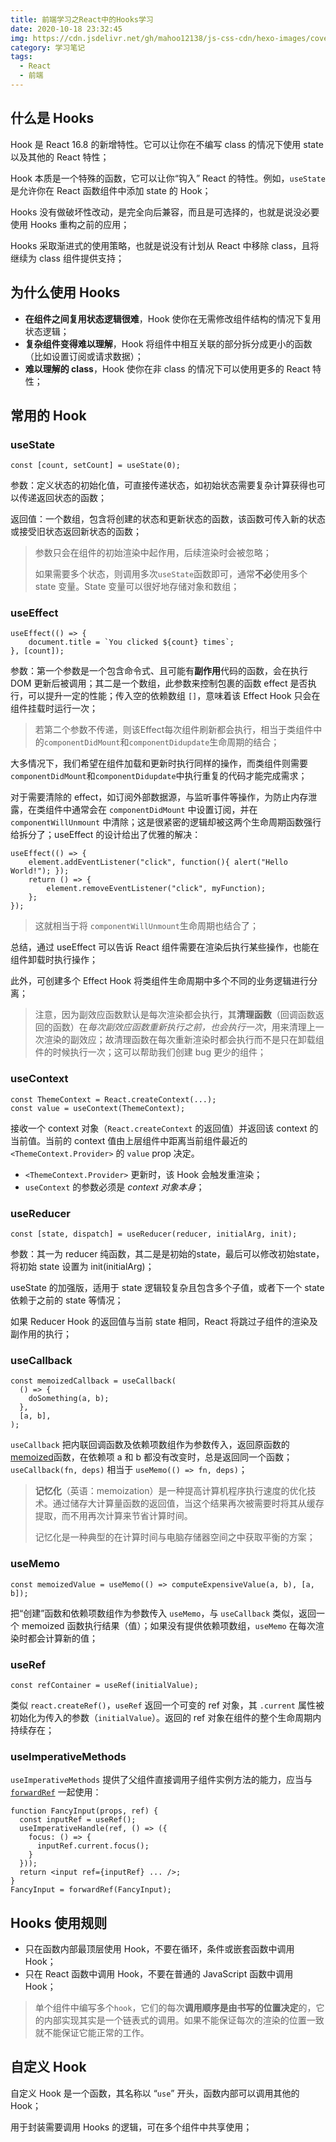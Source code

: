 ```yaml
---
title: 前端学习之React中的Hooks学习
date: 2020-10-18 23:32:45
img: https://cdn.jsdelivr.net/gh/mahoo12138/js-css-cdn/hexo-images/cover/react.png
category: 学习笔记
tags:
  - React
  - 前端
---
```


## 什么是 Hooks

Hook 是 React 16.8 的新增特性。它可以让你在不编写 class 的情况下使用 state 以及其他的 React 特性；

Hook 本质是一个特殊的函数，它可以让你“钩入” React 的特性。例如，`useState` 是允许你在 React 函数组件中添加 state 的 Hook；

Hooks 没有做破坏性改动，是完全向后兼容，而且是可选择的，也就是说没必要使用 Hooks 重构之前的应用；

Hooks 采取渐进式的使用策略，也就是说没有计划从 React 中移除 class，且将继续为 class 组件提供支持；

## 为什么使用 Hooks

- **在组件之间复用状态逻辑很难**，Hook 使你在无需修改组件结构的情况下复用状态逻辑；
- **复杂组件变得难以理解**，Hook 将组件中相互关联的部分拆分成更小的函数（比如设置订阅或请求数据）；
- **难以理解的 class**，Hook 使你在非 class 的情况下可以使用更多的 React 特性；

## 常用的 Hook

### useState

```react
const [count, setCount] = useState(0);
```

参数：定义状态的初始化值，可直接传递状态，如初始状态需要复杂计算获得也可以传递返回状态的函数；

返回值：一个数组，包含将创建的状态和更新状态的函数，该函数可传入新的状态或接受旧状态返回新状态的函数；

> 参数只会在组件的初始渲染中起作用，后续渲染时会被忽略；
>
> 如果需要多个状态，则调用多次`useState`函数即可，通常**不必**使用多个 state 变量。State 变量可以很好地存储对象和数组；

### useEffect

```react
useEffect(() => {
    document.title = `You clicked ${count} times`;
}, [count]);
```

参数：第一个参数是一个包含命令式、且可能有**副作用**代码的函数，会在执行 DOM 更新后被调用；其二是一个数组，此参数来控制包裹的函数 effect 是否执行，可以提升一定的性能；传入空的依赖数组 `[]`，意味着该 Effect Hook 只会在组件挂载时运行一次；

> 若第二个参数不传递，则该Effect每次组件刷新都会执行，相当于类组件中的`componentDidMount`和`componentDidupdate`生命周期的结合；

大多情况下，我们希望在组件加载和更新时执行同样的操作，而类组件则需要`componentDidMount`和`componentDidupdate`中执行重复的代码才能完成需求；

对于需要清除的 effect，如订阅外部数据源，与监听事件等操作，为防止内存泄露，在类组件中通常会在 `componentDidMount` 中设置订阅，并在 `componentWillUnmount` 中清除；这是很紧密的逻辑却被这两个生命周期函数强行给拆分了；useEffect 的设计给出了优雅的解决：

```react
useEffect(() => {
    element.addEventListener("click", function(){ alert("Hello World!"); });
    return () => {
        element.removeEventListener("click", myFunction);
    };
});
```

> 这就相当于将 `componentWillUnmount`生命周期也结合了；

总结，通过 useEffect 可以告诉 React 组件需要在渲染后执行某些操作，也能在组件卸载时执行操作；

此外，可创建多个 Effect Hook 将类组件生命周期中多个不同的业务逻辑进行分离；

> 注意，因为副效应函数默认是每次渲染都会执行，其**清理函数**（回调函数返回的函数）在*每次副效应函数重新执行之前，也会执行一次*，用来清理上一次渲染的副效应；故清理函数在每次重新渲染时都会执行而不是只在卸载组件的时候执行一次；这可以帮助我们创建 bug 更少的组件；

### useContext

```react
const ThemeContext = React.createContext(...);
const value = useContext(ThemeContext);
```

接收一个 context 对象（`React.createContext` 的返回值）并返回该 context 的当前值。当前的 context 值由上层组件中距离当前组件最近的 `<ThemeContext.Provider>` 的 `value` prop 决定。

- `<ThemeContext.Provider>` 更新时，该 Hook 会触发重渲染；
- `useContext` 的参数必须是 _context 对象本身_；

### useReducer

```react
const [state, dispatch] = useReducer(reducer, initialArg, init);
```

参数：其一为 reducer 纯函数，其二是是初始的state，最后可以修改初始state，将初始 state 设置为 init(initialArg)；

useState 的加强版，适用于 state 逻辑较复杂且包含多个子值，或者下一个 state 依赖于之前的 state 等情况；

如果 Reducer Hook 的返回值与当前 state 相同，React 将跳过子组件的渲染及副作用的执行；

### useCallback

```react
const memoizedCallback = useCallback(
  () => {
    doSomething(a, b);
  },
  [a, b],
);
```

`useCallback` 把内联回调函数及依赖项数组作为参数传入，返回原函数的[memoized](https://link.segmentfault.com/?enc=2EiR0R0Nh3eghxaOnbtttA%3D%3D.5hxAjOyHvCPeuKfuvcmHuc4AbdU75%2B7JThTarg29kc2WibVENbIzlGv3wKFeAFzR)函数，在依赖项 a 和 b 都没有改变时，总是返回同一个函数；`useCallback(fn, deps)` 相当于 `useMemo(() => fn, deps)`；

> **记忆化**（英语：memoization）是一种提高计算机程序执行速度的优化技术。通过储存大计算量函数的返回值，当这个结果再次被需要时将其从缓存提取，而不用再次计算来节省计算时间。
>
> 记忆化是一种典型的在计算时间与电脑存储器空间之中获取平衡的方案；

### useMemo

```react
const memoizedValue = useMemo(() => computeExpensiveValue(a, b), [a, b]);
```

把“创建”函数和依赖项数组作为参数传入 `useMemo`，与 `useCallback` 类似，返回一个 memoized 函数执行结果（值）；如果没有提供依赖项数组，`useMemo` 在每次渲染时都会计算新的值；

### useRef

```react
const refContainer = useRef(initialValue);
```

类似 `react.createRef()`，`useRef` 返回一个可变的 ref 对象，其 `.current` 属性被初始化为传入的参数（`initialValue`）。返回的 ref 对象在组件的整个生命周期内持续存在；

### useImperativeMethods

`useImperativeMethods` 提供了父组件直接调用子组件实例方法的能力，应当与 [`forwardRef`](https://zh-hans.reactjs.org/docs/react-api.html#reactforwardref) 一起使用：

```react
function FancyInput(props, ref) {
  const inputRef = useRef();
  useImperativeHandle(ref, () => ({
    focus: () => {
      inputRef.current.focus();
    }
  }));
  return <input ref={inputRef} ... />;
}
FancyInput = forwardRef(FancyInput);
```

## Hooks 使用规则

- 只在函数内部最顶层使用 Hook，不要在循环，条件或嵌套函数中调用 Hook；
- 只在 React 函数中调用 Hook，不要在普通的 JavaScript 函数中调用 Hook；

> 单个组件中编写多个`hook`，它们的每次**调用顺序是由书写的位置决定**的，它的内部实现其实是一个链表式的调用。如果不能保证每次的渲染的位置一致就不能保证它能正常的工作。

## 自定义 Hook

自定义 Hook 是一个函数，其名称以 “`use`” 开头，函数内部可以调用其他的 Hook；

用于封装需要调用 Hooks 的逻辑，可在多个组件中共享使用；
